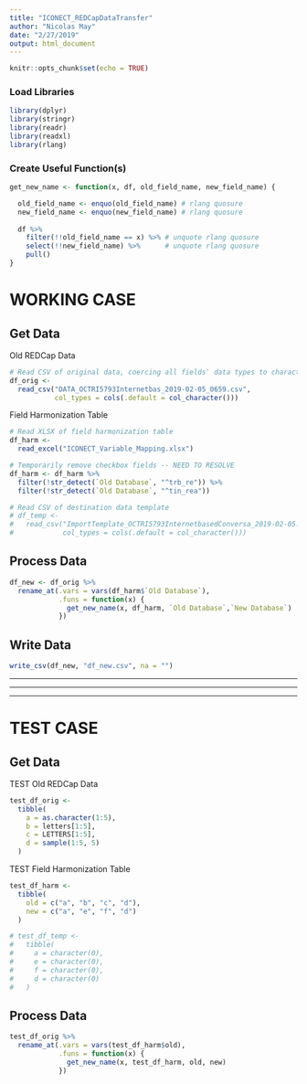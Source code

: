 ```yaml
---
title: "ICONECT_REDCapDataTransfer"
author: "Nicolas May"
date: "2/27/2019"
output: html_document
---
```


```r
knitr::opts_chunk$set(echo = TRUE)
```

### Load Libraries

```r
library(dplyr)
library(stringr)
library(readr)
library(readxl)
library(rlang)
```

### Create Useful Function(s)

```r
get_new_name <- function(x, df, old_field_name, new_field_name) {

  old_field_name <- enquo(old_field_name) # rlang quosure
  new_field_name <- enquo(new_field_name) # rlang quosure
  
  df %>% 
    filter(!!old_field_name == x) %>% # unquote rlang quosure
    select(!!new_field_name) %>%      # unquote rlang quosure
    pull()
}
```


# WORKING CASE

## Get Data

Old REDCap Data

```r
# Read CSV of original data, coercing all fields' data types to character
df_orig <- 
  read_csv("DATA_OCTRI5793Internetbas_2019-02-05_0659.csv",
           col_types = cols(.default = col_character()))
```

Field Harmonization Table

```r
# Read XLSX of field harmonization table
df_harm <- 
  read_excel("ICONECT_Variable_Mapping.xlsx")

# Temporarily remove checkbox fields -- NEED TO RESOLVE
df_harm <- df_harm %>% 
  filter(!str_detect(`Old Database`, "^trb_re")) %>% 
  filter(!str_detect(`Old Database`, "^tin_rea"))
```

<!-- New REDCap Template -->

```r
# Read CSV of destination data template
# df_temp <- 
#   read_csv("ImportTemplate_OCTRI5793InternetbasedConversa_2019-02-05.csv",
#            col_types = cols(.default = col_character()))
```


## Process Data

```r
df_new <- df_orig %>% 
  rename_at(.vars = vars(df_harm$`Old Database`),
            .funs = function(x) {
              get_new_name(x, df_harm, `Old Database`,`New Database`)
            })
```


## Write Data

```r
write_csv(df_new, "df_new.csv", na = "")
```

_____

_____

_____

# TEST CASE

## Get Data

TEST Old REDCap Data

```r
test_df_orig <-
  tibble(
    a = as.character(1:5),
    b = letters[1:5],
    c = LETTERS[1:5],
    d = sample(1:5, 5)
  )
```

TEST Field Harmonization Table

```r
test_df_harm <-
  tibble(
    old = c("a", "b", "c", "d"),
    new = c("a", "e", "f", "d")
  )
```

<!-- TEST New REDCap Template -->

```r
# test_df_temp <- 
#   tibble(
#     a = character(0),
#     e = character(0),
#     f = character(0),
#     d = character(0)
#   )
```

## Process Data

```r
test_df_orig %>% 
  rename_at(.vars = vars(test_df_harm$old),
            .funs = function(x) {
              get_new_name(x, test_df_harm, old, new)
            })
```




